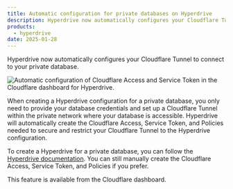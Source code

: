 ```yaml
---
title: Automatic configuration for private databases on Hyperdrive
description: Hyperdrive now automatically configures your Cloudflare Tunnel to connect to your private database.
products:
  - hyperdrive
date: 2025-01-28
---
```


Hyperdrive now automatically configures your Cloudflare Tunnel to connect to your private database.

![Automatic configuration of Cloudflare Access and Service Token in the Cloudflare dashboard for Hyperdrive.](~/assets/images/hyperdrive/configuration/hyperdrive-private-database-automatic-configuration.png)

When creating a Hyperdrive configuration for a private database, you only need to provide your database credentials and set up a Cloudflare Tunnel within the private network where your database is accessible. Hyperdrive will automatically create the Cloudflare Access, Service Token, and Policies needed to secure and restrict your Cloudflare Tunnel to the Hyperdrive configuration.

To create a Hyperdrive for a private database, you can follow the [Hyperdrive documentation](/hyperdrive/configuration/connect-to-private-database/). You can still manually create the Cloudflare Access, Service Token, and Policies if you prefer.

This feature is available from the Cloudflare dashboard.
